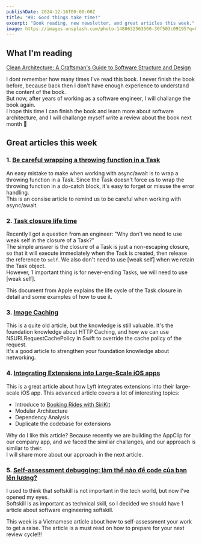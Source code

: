 ```yaml
---
publishDate: 2024-12-16T00:00:00Z
title: "#8: Good things take time!"
excerpt: "Book reading, new newsletter, and great articles this week."
image: https://images.unsplash.com/photo-1480632563560-30f503c09195?q=80&w=2670&auto=format&fit=crop&ixlib=rb-4.0.3&ixid=M3wxMjA3fDB8MHxwaG90by1wYWdlfHx8fGVufDB8fHx8fA%3D%3D
---
```



## What I'm reading

[Clean Architecture: A Craftsman's Guide to Software Structure and Design](https://www.amazon.sg/Clean-Architecture-Craftsmans-Software-Structure/dp/0134494164)

I dont remember how many times I've read this book. I never finish the book before, because back then I don't have enough experience to understand the content of the book.    
But now, after years of working as a software engineer, I will challange the book again.    
I hope this time I can finish the book and learn more about software architecture, and I will challange myself write a review about the book next month 💪

## Great articles this week

### 1. [Be careful wrapping a throwing function in a Task](https://www.swiftwithvincent.com/blog/be-careful-wrapping-a-throwing-function-in-a-task?utm_source=convertkit&utm_medium=email&utm_campaign=SwiftLee%20Weekly%20-%20Issue%20249%20-%2015935191)

An easy mistake to make when working with async/await is to wrap a throwing function in a Task. Since the Task doesn't force us to wrap the throwing function in a do-catch block, it's easy to forget or misuse the error handling.   
This is an consise article to remind us to be careful when working with async/await.

### 2. [Task closure life time](https://github.com/swiftlang/swift/blob/c1ff2c339251c8adbdd63a08cb6ae45b339e15bd/stdlib/public/Concurrency/Task.swift#L80)

Recently I got a question from an engineer: "Why don't we need to use weak self in the closure of a Task?"    
The simple answer is the closure of a Task is just a non-escaping closure, so that it will execute immediately when the Task is created, then release the reference to `self`. We also don't need to use [weak self] when we retain the Task object.    
However, 1 important thing is for never-ending Tasks, we will need to use [weak self].

This document from Apple explains the life cycle of the Task closure in detail and some examples of how to use it.   

<SubscriptionCard/>

### 3. [Image Caching](https://kean.blog/post/image-caching)

This is a quite old article, but the knowledge is still valuable. It's the foundation knowledge about HTTP Caching, and how we can use NSURLRequestCachePolicy in Swift to override the cache policy of the request.    
It's a good article to strengthen your foundation knowledge about networking.

### 4. [Integrating Extensions into Large-Scale iOS apps](https://eng.lyft.com/integrating-extensions-into-large-scale-ios-apps-8f15dc5f3be9)

This is a great article about how Lyft integrates extensions into their large-scale iOS app. This advanced article covers a lot of interesting topics:

- Introduce to [Booking Rides with SiriKit](https://developer.apple.com/documentation/sirikit/booking-rides-with-sirikit)
- Modular Architecture
- Dependency Analysis
- Duplicate the codebase for extensions

Why do I like this article? Because recently we are building the AppClip for our company app, and we faced the similiar challanges, and our approach is similar to their.   
I will share more about our approach in the next article.

### 5. [Self-assessment debugging: làm thế nào để code của bạn lên lương?](https://bryanthuynh.substack.com/p/self-assessment-de-tang-luong)

I used to think that softskill is not important in the tech world, but now I've opened my eyes.    
Softskill is as important as technical skill, so I decided we should have 1 article about software engineering softskill.   

This week is a Vietnamese article about how to self-assessment your work to get a raise. The article is a must read on how to prepare for your next review cycle!!!